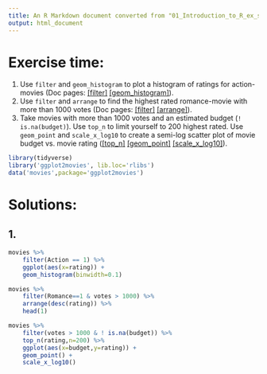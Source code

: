 ```yaml
---
title: An R Markdown document converted from "01_Introduction_to_R_ex_solutions.ipynb"
output: html_document
---
```


# Exercise time: 

1. Use `filter` and `geom_histogram` to plot a histogram of ratings for action-movies (Doc pages: [[filter]](http://dplyr.tidyverse.org/reference/filter.html) [[geom_histogram]](http://ggplot2.tidyverse.org/reference/geom_histogram.html)).
2. Use `filter` and `arrange` to find the highest rated romance-movie with more than 1000 votes (Doc pages: [[filter]](http://dplyr.tidyverse.org/reference/filter.html) [[arrange]](https://www.rdocumentation.org/packages/dplyr/versions/0.7.3/topics/arrange)).
3. Take movies with more than 1000 votes and an estimated budget (`! is.na(budget)`). Use `top_n` to limit yourself to 200 highest rated. Use `geom_point` and `scale_x_log10` to create a semi-log scatter plot of movie budget vs. movie rating ([[top_n]](http://dplyr.tidyverse.org/reference/top_n.html) [[geom_point]](http://ggplot2.tidyverse.org/reference/geom_point.html) [[scale_x_log10]](http://ggplot2.tidyverse.org/reference/scale_continuous.html)).

```r
library(tidyverse)
library('ggplot2movies', lib.loc='rlibs')
data('movies',package='ggplot2movies')
```

# Solutions:

## 1.

```r
movies %>%
    filter(Action == 1) %>%
    ggplot(aes(x=rating)) +
    geom_histogram(binwidth=0.1)
```

```r
movies %>%
    filter(Romance==1 & votes > 1000) %>%
    arrange(desc(rating)) %>%
    head(1)
```

```r
movies %>%
    filter(votes > 1000 & ! is.na(budget)) %>%
    top_n(rating,n=200) %>%
    ggplot(aes(x=budget,y=rating)) +
    geom_point() +
    scale_x_log10()
```

